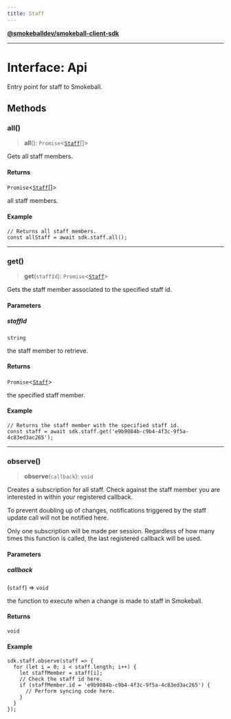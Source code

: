 ```yaml
---
title: Staff
---
```

[**@smokeballdev/smokeball-client-sdk**](./../../../../README)

***

# Interface: Api

Entry point for staff to Smokeball.

## Methods

### all()

> **all**(): `Promise`\<[`Staff`](./Staff)[]\>

Gets all staff members.

#### Returns

`Promise`\<[`Staff`](./Staff)[]\>

all staff members.

#### Example

```
// Returns all staff members.
const allStaff = await sdk.staff.all();
```

***

### get()

> **get**(`staffId`): `Promise`\<[`Staff`](./Staff)\>

Gets the staff member associated to the specified staff id.

#### Parameters

##### staffId

`string`

the staff member to retrieve.

#### Returns

`Promise`\<[`Staff`](./Staff)\>

the specified staff member.

#### Example

```
// Returns the staff member with the specified staff id.
const staff = await sdk.staff.get('e9b9084b-c9b4-4f3c-9f5a-4c83ed3ac265');
```

***

### observe()

> **observe**(`callback`): `void`

Creates a subscription for all staff. Check against the staff member you are interested in within your registered callback.

To prevent doubling up of changes, notifications triggered by the staff update call will not be notified here.

Only one subscription will be made per session. Regardless of how many times this function is called, the last registered callback will be used.

#### Parameters

##### callback

(`staff`) => `void`

the function to execute when a change is made to staff in Smokeball.

#### Returns

`void`

#### Example

```
sdk.staff.observe(staff => {
  for (let i = 0; i < staff.length; i++) {
    let staffMember = staff[i];
    // Check the staff id here.
    if (staffMember.id = 'e9b9084b-c9b4-4f3c-9f5a-4c83ed3ac265') {
      // Perform syncing code here.
    }
  }
});
```
